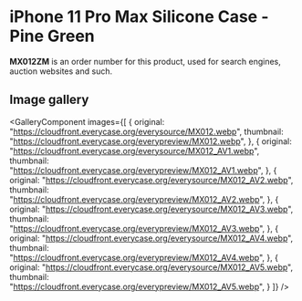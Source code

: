 
# iPhone 11 Pro Max Silicone Case - Pine Green

<Callout type='info' emoji='👉🏻'>**MX012ZM** is an order number for this product, used for search engines, auction websites and such.</Callout>

## Image gallery

<GalleryComponent
    images={[
      {
        original: "https://cloudfront.everycase.org/everysource/MX012.webp",
        thumbnail: "https://cloudfront.everycase.org/everypreview/MX012.webp",
      },
      {
        original: "https://cloudfront.everycase.org/everysource/MX012_AV1.webp",
        thumbnail: "https://cloudfront.everycase.org/everypreview/MX012_AV1.webp",
      },
      {
        original: "https://cloudfront.everycase.org/everysource/MX012_AV2.webp",
        thumbnail: "https://cloudfront.everycase.org/everypreview/MX012_AV2.webp",
      },
      {
        original: "https://cloudfront.everycase.org/everysource/MX012_AV3.webp",
        thumbnail: "https://cloudfront.everycase.org/everypreview/MX012_AV3.webp",
      },
      {
        original: "https://cloudfront.everycase.org/everysource/MX012_AV4.webp",
        thumbnail: "https://cloudfront.everycase.org/everypreview/MX012_AV4.webp",
      },
      {
        original: "https://cloudfront.everycase.org/everysource/MX012_AV5.webp",
        thumbnail: "https://cloudfront.everycase.org/everypreview/MX012_AV5.webp",
      }
    ]}
  />
